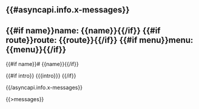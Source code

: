 {{#asyncapi.info.x-messages}}
---
{{#if name}}name: {{name}}{{/if}}
{{#if route}}route: {{route}}{{/if}}
{{#if menu}}menu: {{menu}}{{/if}}
---
{{#if name}}# {{name}}{{/if}}

{{#if intro}}
{{{intro}}}
{{/if}}

{{/asyncapi.info.x-messages}}

{{>messages}}
